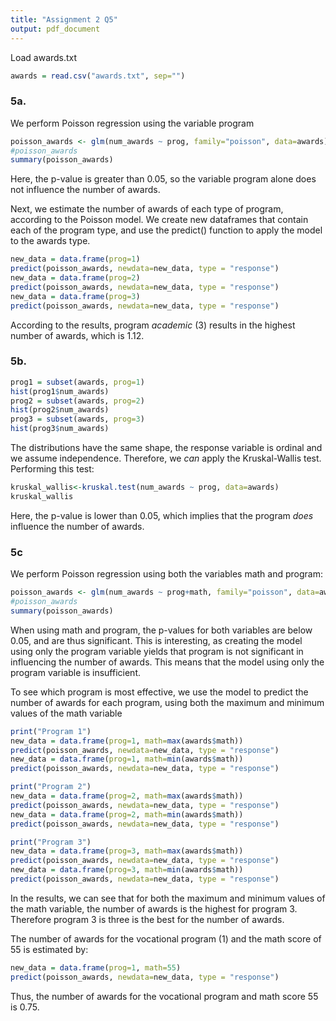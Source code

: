 ```yaml
---
title: "Assignment 2 Q5"
output: pdf_document
---
```


Load awards.txt
```r
awards = read.csv("awards.txt", sep="")
```

### 5a.

We perform Poisson regression using the variable program
```r
poisson_awards <- glm(num_awards ~ prog, family="poisson", data=awards)
#poisson_awards
summary(poisson_awards)
```
Here, the p-value is greater than 0.05, so the variable program alone does not influence the number of awards. 

Next, we estimate the number of awards of each type of program, according to the Poisson model. We create new dataframes that contain each of the program type, and use the predict() function to apply the model to the awards type.

```r
new_data = data.frame(prog=1)
predict(poisson_awards, newdata=new_data, type = "response")
new_data = data.frame(prog=2)
predict(poisson_awards, newdata=new_data, type = "response")
new_data = data.frame(prog=3)
predict(poisson_awards, newdata=new_data, type = "response")
```
According to the results, program *academic* (3) results in the highest number of awards, which is 1.12.

### 5b.
```r
prog1 = subset(awards, prog=1)
hist(prog1$num_awards)
prog2 = subset(awards, prog=2)
hist(prog2$num_awards)
prog3 = subset(awards, prog=3)
hist(prog3$num_awards)
```
The distributions have the same shape, the response variable is ordinal and we assume independence. Therefore, we *can* apply the Kruskal-Wallis test.
Performing this test:

```r
kruskal_wallis<-kruskal.test(num_awards ~ prog, data=awards)
kruskal_wallis
```
Here, the p-value is lower than 0.05, which implies that the program *does* influence the number of awards.

### 5c

We perform Poisson regression using both the variables math and program:

```r
poisson_awards <- glm(num_awards ~ prog+math, family="poisson", data=awards)
#poisson_awards
summary(poisson_awards)
```

When using math and program, the p-values for both variables are below 0.05, and are thus significant. This is interesting, as creating the model using only the program variable yields that program is not significant in influencing the number of awards. This means that the model using only the program variable is insufficient. 

To see which program is most effective, we use the model to predict the number of awards for each program, using both the maximum and minimum values of the math variable
```r
print("Program 1")
new_data = data.frame(prog=1, math=max(awards$math))
predict(poisson_awards, newdata=new_data, type = "response")
new_data = data.frame(prog=1, math=min(awards$math))
predict(poisson_awards, newdata=new_data, type = "response")

print("Program 2")
new_data = data.frame(prog=2, math=max(awards$math))
predict(poisson_awards, newdata=new_data, type = "response")
new_data = data.frame(prog=2, math=min(awards$math))
predict(poisson_awards, newdata=new_data, type = "response")

print("Program 3")
new_data = data.frame(prog=3, math=max(awards$math))
predict(poisson_awards, newdata=new_data, type = "response")
new_data = data.frame(prog=3, math=min(awards$math))
predict(poisson_awards, newdata=new_data, type = "response")

```
In the results, we can see that for both the maximum and minimum values of the math variable, the number of awards is the highest for program 3. Therefore program 3 is three is the best for the number of awards.

The number of awards for the vocational program (1) and the math score of 55 is estimated by:
```r
new_data = data.frame(prog=1, math=55)
predict(poisson_awards, newdata=new_data, type = "response")
```
Thus, the number of awards for the vocational program and math score 55 is 0.75.

